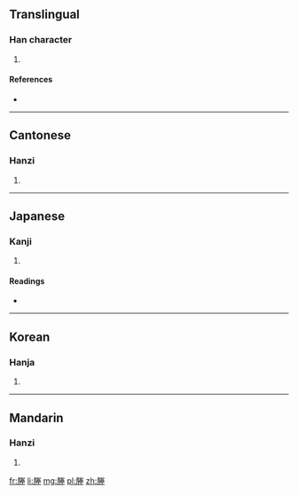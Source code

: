 ==Translingual==

===Han character===
{{Han char|rn=32|rad=土|as=10|sn=13|four=7921<sub>4</sub>|canj=月火手土 (BFQG)}}

# {{defn|Han|sort=土10}}

====References====
* {{Han ref|kx=0235.050|dkj=05323|dj=0472.320|hdz=32098.170|uh=584D|ud=22605|bh=DCE6|bd=56550}}

----

==Cantonese==

===Hanzi===
{{yue-hanzi|jyut=|y=sing4}}

# {{defn|lang=yue|sort=土10}}

----

==Japanese==

===Kanji===
{{ja-kanji|grade=|rs=土10}}

# {{defn|lang=ja|sort=土10}}

====Readings====
* {{ja-readings|on=[[しょう]] (shō), [[じょう]] (jō)|kun=[[あぜ]] (aze), [[くろ]] (kuro), [[つつみ]] (tsutsumi)}}

----

==Korean==

===Hanja===
{{ko-hanja|hangeul=습|rv=seup|mr=sŭp}}

# {{defn|lang=ko|sort=土10}}

----

==Mandarin==

===Hanzi===
{{cmn-hanzi|pin=[[chéng]] ([[cheng2]])|wg=ch'eng<sup>2</sup>}}

# {{defn|lang=cmn|sort=土10}}

[[fr:塍]]
[[li:塍]]
[[mg:塍]]
[[pl:塍]]
[[zh:塍]]